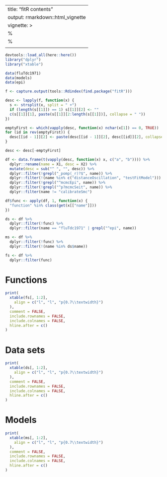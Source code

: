 ---
title: "fitR contents"
output: rmarkdown::html_vignette
vignette: >
  %\VignetteIndexEntry{fitR contents}
  %\VignetteEngine{knitr::rmarkdown}
  \usepackage[utf8]{inputenc}
------

```r
devtools::load_all(here::here())
library("dplyr")
library("xtable")

data(fluTdc1971)
data(models)
data(epi)

f <- capture.output(tools::Rdindex(find.package("fitR")))

desc <- lapply(f, function(x) {
  s <- strsplit(x, split = " +")
  if (length(s[[1]]) == 1) s[[1]][2] <- ""
  c(s[[1]][1], paste(s[[1]][2:length(s[[1]])], collapse = " "))
})

emptyFirst <- which(vapply(desc, function(x) nchar(x[1]) == 0, TRUE))
for (id in rev(emptyFirst)) {
  desc[[id - 1]][2] <- paste(desc[[id - 1]][2], desc[[id]][2], collapse = " ")
}

desc <- desc[-emptyFirst]

df <- data.frame(t(vapply(desc, function(x) x, c("a", "b")))) %>%
  dplyr::rename(name = X1, desc = X2) %>%
  mutate(desc = sub("^ ", "", desc)) %>%
  dplyr::filter(!grepl("_pomp(_r)?$", name)) %>%
  dplyr::filter(!(name %in% c("distanceOscillation", "testFitModel"))) %>%
  dplyr::filter(!grepl("^mcmcEpi", name)) %>% 
  dplyr::filter(!grepl("^p?mcmcSeit", name)) %>% 
  dplyr::filter(name != "calibrateSmc") 

df$func <- apply(df, 1, function(x) {
  "function" %in% class(get(x[["name"]]))
})

ds <- df %>%
  dplyr::filter(!func) %>%
  dplyr::filter(name == "fluTdc1971" | grepl("^epi", name))

ms <- df %>%
  dplyr::filter(!func) %>%
  dplyr::filter(!(name %in% ds$name))

fs <- df %>%
  dplyr::filter(func)
```

# Functions

```r
print(
  xtable(fs[, 1:2],
    align = c("l", "l", "p{0.7\\textwidth}")
  ),
  comment = FALSE,
  include.rownames = FALSE,
  include.colnames = FALSE,
  hline.after = c()
)
```

# Data sets

```r
print(
  xtable(ds[, 1:2],
    align = c("l", "l", "p{0.7\\textwidth}")
  ),
  comment = FALSE,
  include.rownames = FALSE,
  include.colnames = FALSE,
  hline.after = c()
)
```

# Models

```r
print(
  xtable(ms[, 1:2],
    align = c("l", "l", "p{0.7\\textwidth}")
  ),
  comment = FALSE,
  include.rownames = FALSE,
  include.colnames = FALSE,
  hline.after = c()
)
```
